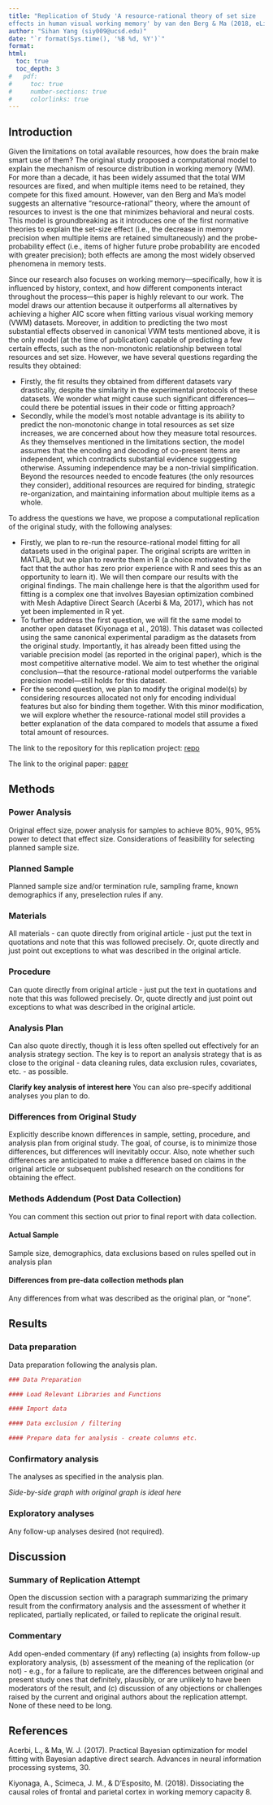 ```yaml
---
title: "Replication of Study 'A resource-rational theory of set size
effects in human visual working memory' by van den Berg & Ma (2018, eLife)"
author: "Sihan Yang (siy009@ucsd.edu)"
date: "`r format(Sys.time(), '%B %d, %Y')`"
format:
html:
  toc: true
  toc_depth: 3
#   pdf:
#     toc: true
#     number-sections: true
#     colorlinks: true
---
```


<!-- Replication reports should all use this template to standardize reporting across projects.  These reports will be public supplementary materials that accompany the summary report(s) of the aggregate results. -->

## Introduction

Given the limitations on total available resources, how does the brain make smart use of them? The original study proposed a computational model to explain the mechanism of resource distribution in working memory (WM). For more than a decade, it has been widely assumed that the total WM resources are fixed, and when multiple items need to be retained, they compete for this fixed amount. However, van den Berg and Ma’s model suggests an alternative "resource-rational" theory, where the amount of resources to invest is the one that minimizes behavioral and neural costs. This model is groundbreaking as it introduces one of the first normative theories to explain the set-size effect (i.e., the decrease in memory precision when multiple items are retained simultaneously) and the probe-probability effect (i.e., items of higher future probe probability are encoded with greater precision); both effects are among the most widely observed phenomena in memory tests.

Since our research also focuses on working memory—specifically, how it is influenced by history, context, and how different components interact throughout the process—this paper is highly relevant to our work. The model draws our attention because it outperforms all alternatives by achieving a higher AIC score when fitting various visual working memory (VWM) datasets. Moreover, in addition to predicting the two most substantial effects observed in canonical VWM tests mentioned above, it is the only model (at the time of publication) capable of predicting a few certain effects, such as the non-monotonic relationship between total resources and set size. However, we have several questions regarding the results they obtained:

* Firstly, the fit results they obtained from different datasets vary drastically, despite the similarity in the experimental protocols of these datasets. We wonder what might cause such significant differences—could there be potential issues in their code or fitting approach?
* Secondly, while the model’s most notable advantage is its ability to predict the non-monotonic change in total resources as set size increases, we are concerned about how they measure total resources. As they themselves mentioned in the limitations section, the model assumes that the encoding and decoding of co-present items are independent, which contradicts substantial evidence suggesting otherwise. Assuming independence may be a non-trivial simplification. Beyond the resources needed to encode features (the only resources they consider), additional resources are required for binding, strategic re-organization, and maintaining information about multiple items as a whole.

To address the questions we have, we propose a computational replication of the original study, with the following analyses:

* Firstly, we plan to re-run the resource-rational model fitting for all datasets used in the original paper. The original scripts are written in MATLAB, but we plan to rewrite them in R (a choice motivated by the fact that the author has zero prior experience with R and sees this as an opportunity to learn it). We will then compare our results with the original findings. The main challenge here is that the algorithm used for fitting is a complex one that involves Bayesian optimization combined with Mesh Adaptive Direct Search (Acerbi & Ma, 2017), which has not yet been implemented in R yet.
* To further address the first question, we will fit the same model to another open dataset (Kiyonaga et al., 2018). This dataset was collected using the same canonical experimental paradigm as the datasets from the original study. Importantly, it has already been fitted using the variable precision model (as reported in the original paper), which is the most competitive alternative model. We aim to test whether the original conclusion—that the resource-rational model outperforms the variable precision model—still holds for this dataset.
* For the second question, we plan to modify the original model(s) by considering resources allocated not only for encoding individual features but also for binding them together. With this minor modification, we will explore whether the resource-rational model still provides a better explanation of the data compared to models that assume a fixed total amount of resources.

The link to the repository for this replication project: [repo](https://github.com/eleeeysh/vandenberg2018/tree/main)

The link to the original paper: [paper](https://github.com/eleeeysh/vandenberg2018/blob/main/original_paper/elife-34963.pdf)

## Methods

### Power Analysis

Original effect size, power analysis for samples to achieve 80%, 90%, 95% power to detect that effect size.  Considerations of feasibility for selecting planned sample size.

### Planned Sample

Planned sample size and/or termination rule, sampling frame, known demographics if any, preselection rules if any.

### Materials

All materials - can quote directly from original article - just put the text in quotations and note that this was followed precisely.  Or, quote directly and just point out exceptions to what was described in the original article.

### Procedure	

Can quote directly from original article - just put the text in quotations and note that this was followed precisely.  Or, quote directly and just point out exceptions to what was described in the original article.

### Analysis Plan

Can also quote directly, though it is less often spelled out effectively for an analysis strategy section.  The key is to report an analysis strategy that is as close to the original - data cleaning rules, data exclusion rules, covariates, etc. - as possible.  

**Clarify key analysis of interest here**  You can also pre-specify additional analyses you plan to do.

### Differences from Original Study

Explicitly describe known differences in sample, setting, procedure, and analysis plan from original study.  The goal, of course, is to minimize those differences, but differences will inevitably occur.  Also, note whether such differences are anticipated to make a difference based on claims in the original article or subsequent published research on the conditions for obtaining the effect.

### Methods Addendum (Post Data Collection)

You can comment this section out prior to final report with data collection.

#### Actual Sample
  Sample size, demographics, data exclusions based on rules spelled out in analysis plan

#### Differences from pre-data collection methods plan
  Any differences from what was described as the original plan, or “none”.


## Results


### Data preparation

Data preparation following the analysis plan.
	
```r
### Data Preparation

#### Load Relevant Libraries and Functions

#### Import data

#### Data exclusion / filtering

#### Prepare data for analysis - create columns etc.
```

### Confirmatory analysis

The analyses as specified in the analysis plan.  

*Side-by-side graph with original graph is ideal here*

### Exploratory analyses

Any follow-up analyses desired (not required).  

## Discussion

### Summary of Replication Attempt

Open the discussion section with a paragraph summarizing the primary result from the confirmatory analysis and the assessment of whether it replicated, partially replicated, or failed to replicate the original result.  

### Commentary

Add open-ended commentary (if any) reflecting (a) insights from follow-up exploratory analysis, (b) assessment of the meaning of the replication (or not) - e.g., for a failure to replicate, are the differences between original and present study ones that definitely, plausibly, or are unlikely to have been moderators of the result, and (c) discussion of any objections or challenges raised by the current and original authors about the replication attempt.  None of these need to be long.

## References
Acerbi, L., & Ma, W. J. (2017). Practical Bayesian optimization for model fitting with Bayesian adaptive direct search. Advances in neural information processing systems, 30.

Kiyonaga, A., Scimeca, J. M., & D’Esposito, M. (2018). Dissociating the causal roles of frontal and parietal cortex in working memory capacity 8.


